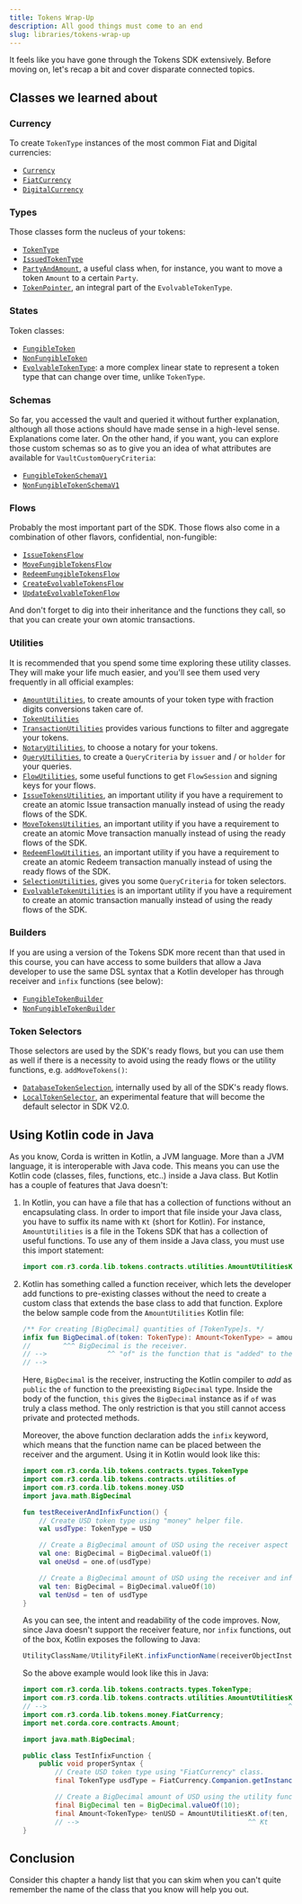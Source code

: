 ```yaml
---
title: Tokens Wrap-Up
description: All good things must come to an end
slug: libraries/tokens-wrap-up
---
```


It feels like you have gone through the Tokens SDK extensively. Before moving on, let's recap a bit and cover disparate connected topics.

## Classes we learned about

### Currency

To create `TokenType` instances of the most common Fiat and Digital currencies:

* [`Currency`](https://docs.oracle.com/javase/8/docs/api/java/util/Currency.html)
* [`FiatCurrency`](https://github.com/corda/token-sdk/blob/master/modules/money/src/main/kotlin/com/r3/corda/lib/tokens/money/FiatCurrency.kt)
* [`DigitalCurrency`](https://github.com/corda/token-sdk/blob/master/modules/money/src/main/kotlin/com/r3/corda/lib/tokens/money/DigitalCurrency.kt)

### Types

Those classes form the nucleus of your tokens:

* [`TokenType`](https://github.com/corda/token-sdk/blob/master/contracts/src/main/kotlin/com/r3/corda/lib/tokens/contracts/types/TokenType.kt)
* [`IssuedTokenType`](https://github.com/corda/token-sdk/blob/master/contracts/src/main/kotlin/com/r3/corda/lib/tokens/contracts/types/IssuedTokenType.kt)
* [`PartyAndAmount`](https://github.com/corda/token-sdk/blob/master/workflows/src/main/kotlin/com/r3/corda/lib/tokens/workflows/types/PartyAndAmount.kt), a useful class when, for instance, you want to move a token `Amount` to a certain `Party`.
* [`TokenPointer`](https://github.com/corda/token-sdk/blob/master/contracts/src/main/kotlin/com/r3/corda/lib/tokens/contracts/types/TokenPointer.kt), an integral part of the `EvolvableTokenType`.

### States

Token classes:

* [`FungibleToken`](https://github.com/corda/token-sdk/blob/master/contracts/src/main/kotlin/com/r3/corda/lib/tokens/contracts/states/FungibleToken.kt)
* [`NonFungibleToken`](https://github.com/corda/token-sdk/blob/master/contracts/src/main/kotlin/com/r3/corda/lib/tokens/contracts/states/NonFungibleToken.kt)
* [`EvolvableTokenType`](https://github.com/corda/token-sdk/blob/master/contracts/src/main/kotlin/com/r3/corda/lib/tokens/contracts/states/EvolvableTokenType.kt): a more complex linear state to represent a token type that can change over time, unlike `TokenType`.

### Schemas

So far, you accessed the vault and queried it without further explanation, although all those actions should have made sense in a high-level sense. Explanations come later. On the other hand, if you want, you can explore those custom schemas so as to give you an idea of what attributes are available for `VaultCustomQueryCriteria`:

* [`FungibleTokenSchemaV1`](https://github.com/corda/token-sdk/blob/master/contracts/src/main/kotlin/com/r3/corda/lib/tokens/contracts/internal/schemas/FungibleTokenSchema.kt)
* [`NonFungibleTokenSchemaV1`](https://github.com/corda/token-sdk/blob/master/contracts/src/main/kotlin/com/r3/corda/lib/tokens/contracts/internal/schemas/NonFungibleTokenSchema.kt)

### Flows

Probably the most important part of the SDK. Those flows also come in a combination of other flavors, confidential, non-fungible:

* [`IssueTokensFlow`](https://github.com/corda/token-sdk/blob/master/workflows/src/main/kotlin/com/r3/corda/lib/tokens/workflows/flows/issue/IssueTokensFlow.kt)
* [`MoveFungibleTokensFlow`](https://github.com/corda/token-sdk/blob/master/workflows/src/main/kotlin/com/r3/corda/lib/tokens/workflows/flows/move/MoveFungibleTokensFlow.kt)
* [`RedeemFungibleTokensFlow`](https://github.com/corda/token-sdk/blob/master/workflows/src/main/kotlin/com/r3/corda/lib/tokens/workflows/flows/redeem/RedeemFungibleTokensFlow.kt)
* [`CreateEvolvableTokensFlow`](https://github.com/corda/token-sdk/blob/master/workflows/src/main/kotlin/com/r3/corda/lib/tokens/workflows/flows/evolvable/CreateEvolvableTokensFlow.kt)
* [`UpdateEvolvableTokenFlow`](https://github.com/corda/token-sdk/blob/master/workflows/src/main/kotlin/com/r3/corda/lib/tokens/workflows/flows/evolvable/UpdateEvolvableTokenFlow.kt)

And don't forget to dig into their inheritance and the functions they call, so that you can create your own atomic transactions.

### Utilities

It is recommended that you spend some time exploring these utility classes. They will make your life much easier, and you'll see them used very frequently in all official examples:

* [`AmountUtilities`](https://github.com/corda/token-sdk/blob/master/contracts/src/main/kotlin/com/r3/corda/lib/tokens/contracts/utilities/AmountUtilities.kt), to create amounts of your token type with fraction digits conversions taken care of.
* [`TokenUtilities`](https://github.com/corda/token-sdk/blob/master/contracts/src/main/kotlin/com/r3/corda/lib/tokens/contracts/utilities/TokenUtilities.kt)
* [`TransactionUtilities`](https://github.com/corda/token-sdk/blob/master/contracts/src/main/kotlin/com/r3/corda/lib/tokens/contracts/utilities/TransactionUtilities.kt) provides various functions to filter and aggregate your tokens.
* [`NotaryUtilities`](https://github.com/corda/token-sdk/blob/master/workflows/src/main/kotlin/com/r3/corda/lib/tokens/workflows/utilities/NotaryUtilities.kt), to choose a notary for your tokens.
* [`QueryUtilities`](https://github.com/corda/token-sdk/blob/master/workflows/src/main/kotlin/com/r3/corda/lib/tokens/workflows/utilities/QueryUtilities.kt), to create a `QueryCriteria` by `issuer` and&nbsp;/ or `holder` for your queries.
* [`FlowUtilities`](https://github.com/corda/token-sdk/blob/master/workflows/src/main/kotlin/com/r3/corda/lib/tokens/workflows/utilities/FlowUtilities.kt), some useful functions to get `FlowSession` and signing keys for your flows.
* [`IssueTokensUtilities`](https://github.com/corda/token-sdk/blob/master/workflows/src/main/kotlin/com/r3/corda/lib/tokens/workflows/flows/issue/IssueTokensUtilities.kt), an important utility if you have a requirement to create an atomic Issue transaction manually instead of using the ready flows of the SDK.
* [`MoveTokensUtilities`](https://github.com/corda/token-sdk/blob/master/workflows/src/main/kotlin/com/r3/corda/lib/tokens/workflows/flows/move/MoveTokensUtilities.kt), an important utility if you have a requirement to create an atomic Move transaction manually instead of using the ready flows of the SDK.
* [`RedeemFlowUtilities`](https://github.com/corda/token-sdk/blob/master/workflows/src/main/kotlin/com/r3/corda/lib/tokens/workflows/flows/redeem/RedeemFlowUtilities.kt), an important utility if you have a requirement to create an atomic Redeem transaction manually instead of using the ready flows of the SDK.
* [`SelectionUtilities`](https://github.com/corda/token-sdk/blob/master/modules/selection/src/main/kotlin/com.r3.corda.lib.tokens.selection/SelectionUtilities.kt), gives you some `QueryCriteria` for token selectors.
* [`EvolvableTokenUtilities`](https://github.com/corda/token-sdk/blob/master/workflows/src/main/kotlin/com/r3/corda/lib/tokens/workflows/flows/evolvable/EvolvableTokenUtilities.kt) is an important utility if you have a requirement to create an atomic transaction manually instead of using the ready flows of the SDK.

### Builders

If you are using a version of the Tokens SDK more recent than that used in this course, you can have access to some builders that allow a Java developer to use the same DSL syntax that a Kotlin developer has through receiver and `infix` functions (see below):

* [`FungibleTokenBuilder`](https://github.com/corda/token-sdk/blob/master/workflows/src/main/kotlin/com/r3/corda/lib/tokens/workflows/utilities/FungibleTokenBuilder.kt)
* [`NonFungibleTokenBuilder`](https://github.com/corda/token-sdk/blob/master/workflows/src/main/kotlin/com/r3/corda/lib/tokens/workflows/utilities/NonFungibleTokenBuilder.kt)

### Token Selectors

Those selectors are used by the SDK's ready flows, but you can use them as well if there is a necessity to avoid using the ready flows or the utility functions, e.g. `addMoveTokens()`:

* [`DatabaseTokenSelection`](https://github.com/corda/token-sdk/blob/master/modules/selection/src/main/kotlin/com.r3.corda.lib.tokens.selection/database/selector/DatabaseTokenSelection.kt), internally used by all of the SDK's ready flows.
* [`LocalTokenSelector`](https://github.com/corda/token-sdk/blob/master/modules/selection/src/main/kotlin/com.r3.corda.lib.tokens.selection/memory/selector/LocalTokenSelector.kt), an experimental feature that will become the default selector in SDK V2.0.

## Using Kotlin code in Java

As you know, Corda is written in Kotlin, a JVM language. More than a JVM language, it is interoperable with Java code. This means you can use the Kotlin code (classes, files, functions, etc..) inside a Java class. But Kotlin has a couple of features that Java doesn't:

1. In Kotlin, you can have a file that has a collection of functions without an encapsulating class. In order to import that file inside your Java class, you have to suffix its name with `Kt` (short for Kotlin). For instance, `AmountUtilities` is a file in the Tokens SDK that has a collection of useful functions. To use any of them inside a Java class, you must use this import statement:

    ```java
    import com.r3.corda.lib.tokens.contracts.utilities.AmountUtilitiesKt; // <-- Kt!
    ```

2. Kotlin has something called a function receiver, which lets the developer add functions to pre-existing classes without the need to create a custom class that extends the base class to add that function. Explore the below sample code from the `AmountUtilities` Kotlin file:

    ```kotlin
    /** For creating [BigDecimal] quantities of [TokenType]s. */
    infix fun BigDecimal.of(token: TokenType): Amount<TokenType> = amount(this, token)
    //        ^^^ BigDecimal is the receiver.
    // -->               ^^ "of" is the function that is "added" to the BigDecimal type.
    // -->                                                                ^^ "this" refers to the BigDecimal instance to which the .of function has been "added".
    ```
    Here, `BigDecimal` is the receiver, instructing the Kotlin compiler to _add_ as `public` the `of` function to the preexisting `BigDecimal` type. Inside the body of the function, `this` gives the `BigDecimal` instance as if `of` was truly a class method. The only restriction is that you still cannot access private and protected methods.

    Moreover, the above function declaration adds the `infix` keyword, which means that the function name can be placed between the receiver and the argument. Using it in Kotlin would look like this:

    ```kotlin
    import com.r3.corda.lib.tokens.contracts.types.TokenType
    import com.r3.corda.lib.tokens.contracts.utilities.of
    import com.r3.corda.lib.tokens.money.USD
    import java.math.BigDecimal

    fun testReceiverAndInfixFunction() {
        // Create USD token type using "money" helper file.
        val usdType: TokenType = USD

        // Create a BigDecimal amount of USD using the receiver aspect of the "of" function.
        val one: BigDecimal = BigDecimal.valueOf(1)
        val oneUsd = one.of(usdType)

        // Create a BigDecimal amount of USD using the receiver and infix aspects.
        val ten: BigDecimal = BigDecimal.valueOf(10)
        val tenUsd = ten of usdType
    }
    ```
    As you can see, the intent and readability of the code improves. Now, since Java doesn't support the receiver feature, nor `infix` functions, out of the box, Kotlin exposes the following to Java:

    ```java
    UtilityClassName/UtilityFileKt.infixFunctionName(receiverObjectInstance, functionInputParameterValue)
    ```
    So the above example would look like this in Java:

    ```java
    import com.r3.corda.lib.tokens.contracts.types.TokenType;
    import com.r3.corda.lib.tokens.contracts.utilities.AmountUtilitiesKt;
    // -->                                                            ^^ Kt
    import com.r3.corda.lib.tokens.money.FiatCurrency;
    import net.corda.core.contracts.Amount;

    import java.math.BigDecimal;

    public class TestInfixFunction {
        public void properSyntax {
            // Create USD token type using "FiatCurrency" class.
            final TokenType usdType = FiatCurrency.Companion.getInstance("USD");

            // Create a BigDecimal amount of USD using the utility function.
            final BigDecimal ten = BigDecimal.valueOf(10);
            final Amount<TokenType> tenUSD = AmountUtilitiesKt.of(ten, usdType);
            // -->                                          ^^ Kt
    }
    ```

## Conclusion

Consider this chapter a handy list that you can skim when you can't quite remember the name of the class that you know will help you out.
